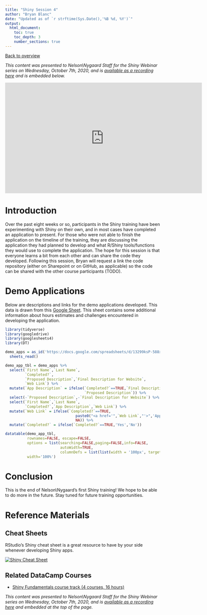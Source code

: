 ```yaml
---
title: "Shiny Session 4"
author: "Bryan Blanc"
date: "Updated as of `r strftime(Sys.Date(),'%B %d, %Y')`"
output: 
  html_document:
    toc: true
    toc_depth: 3
    number_sections: true
---
```


[Back to overview](../index.html)

*This content was presented to Nelson\\Nygaard Staff for the Shiny Webinar series on Wednesday, October 7th, 2020, and is [available as a recording here](https://web.microsoftstream.com/video/a0ef1f1d-fec8-47c9-b7da-17466d82e21a) and is embedded below.*

<p align="center"><iframe width="640" height="360" src="https://web.microsoftstream.com/video/a0ef1f1d-fec8-47c9-b7da-17466d82e21a?autoplay=false&amp;showinfo=true" allowfullscreen style="border:none;"></iframe></p>

# Introduction

Over the past eight weeks or so, participants in the Shiny training have been experimenting with Shiny on their own, and in most cases have completed an application to present. For those who were not able to finish the application on the timeline of the training, they are discussing the application they had planned to develop and what R/Shiny tools/functions they would use to complete the application. The hope for this session  is that everyone learns a bit from each other and can share the code they developed. Following this session, Bryan will request a link the code repository (either on Sharepoint or on GitHub, as applicable) so the code can be shared with the other course participants (TODO). 

# Demo Applications

Below are descriptions and links for the demo applications developed. This data is drawn from this [Google Sheet](https://docs.google.com/spreadsheets/d/13299ksP-588xCqw-Bu0RO7IDk9gFEfoKvcbAgZNlTcg/edit?usp=sharing). This sheet contains some additional information about hours estimates and challenges encountered in developing the application. 

```r
library(tidyverse)
library(googledrive)
library(googlesheets4)
library(DT)

demo_apps = as_id('https://docs.google.com/spreadsheets/d/13299ksP-588xCqw-Bu0RO7IDk9gFEfoKvcbAgZNlTcg/edit#gid=0') %>%
  sheets_read() 

demo_app_tbl = demo_apps %>%
  select(`First Name`,`Last Name`,
         `Completed?`,
         `Proposed Description`,`Final Description for Website`,
         `Web Link`) %>%
  mutate(`App Description` = ifelse(`Completed?`==TRUE,`Final Description for Website`,
                                    `Proposed Description`)) %>%
  select(-`Proposed Description`,-`Final Description for Website`) %>%
  select(`First Name`,`Last Name`,
         `Completed?`,`App Description`,`Web Link`) %>%
  mutate(`Web Link` = ifelse(`Completed?`==TRUE,
                                paste0("<a href='",`Web Link`,"'>",'App Link',"</a>"),
                                NA)) %>%
  mutate(`Completed?` = ifelse(`Completed?`==TRUE,'Yes','No'))

datatable(demo_app_tbl,
          rownames=FALSE, escape=FALSE,
          options = list(searching=FALSE,paging=FALSE,info=FALSE,
                         autoWidth=TRUE,
                         columnDefs = list(list(width = '100px', targets = c(4)))),
          width='100%')

```

# Conclusion

This is the end of Nelson\\Nygaard's first Shiny training! We hope to be able to do more in the future. Stay tuned for future training opportunities. 

# Reference Materials

## Cheat Sheets

RStudio's Shiny cheat sheet is a great resource to have by your side whenever developing Shiny apps. 

[![Shiny Cheat Sheet](graphics/shiny.png)](https://github.com/rstudio/cheatsheets/raw/master/shiny.pdf)

## Related DataCamp Courses

- [Shiny Fundamentals course track (4 courses, 16 hours)](https://www.datacamp.com/tracks/shiny-fundamentals-with-r)

*This content was presented to Nelson\\Nygaard Staff for the Shiny Webinar series on Wednesday, October 7th, 2020, and is [available as a recording here](https://web.microsoftstream.com/video/a0ef1f1d-fec8-47c9-b7da-17466d82e21a) and embedded at the top of the page.*